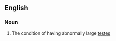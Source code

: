 ==English==

===Noun===
{{wikipedia}}
{{en-noun|-}}

# {{context|medicine|lang=en}} The condition of having abnormally large [[testes]]